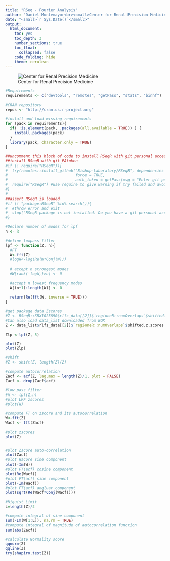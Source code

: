 ```yaml
---
title: "RSeq - Fourier Analysis"
author: "Daniel Montemayor<br><small>Center for Renal Precision Medicine<br>University of Texas Health San Antonio School of Medicine</small>"
date: "<small>`r Sys.Date()`</small>"
output:
  html_document:
    toc: yes
    toc_depth: 3
    number_sections: true
    toc_float: 
      collapsed: false
    code_folding: hide
    theme: cerulean
---
```


![Center for Renal Precision Medicine](https://dmontemayor.github.io/assets/Long_SOM/horizontal/JPG/UTHSA_Long-SOM_H_CMYK.jpg)

```r
#Requirements
requirements <- c("devtools", "remotes", "getPass", "stats", "binhf")

#CRAN repository
repos <- "http://cran.us.r-project.org"

#install and load missing requirements
for (pack in requirements){
  if( !is.element(pack, .packages(all.available = TRUE)) ) {
    install.packages(pack)
  }
  library(pack, character.only = TRUE)
}

##uncomment this block of code to install RSeqR with git personal access token
##install RSeqR with git PAtoken
#if (! require("RSeqR")){
#  try(remotes::install_github("Bishop-Laboratory/RSeqR", dependencies = "Imports",
#                              force = TRUE,
#                              auth_token = getPass(msg = "Enter git personal access token: ")))
#  require("RSeqR") #use require to give warning if try failed and avoid error
#}
#
##assert RSeqR is loaded
#if (! "package:RSeqR" %in% search()){
#  #throw error and exit
#  stop("RSeqR package is not installed. Do you have a git personal access token?")
#}
```

```r
#Declare number of modes for lpf
n <- 3
```


```r
#define lowpass filter
lpf <- function(Z, n){
  #FT
  W<-fft(Z)
  #logW<-log(Re(W*Conj(W)))
  
  # accept n strongest modes
  #W[rank(-logW,)>n] <- 0
  
  #accept n lowest frequency modes
  W[(n+1):length(W)] <- 0
  
  return(Re(fft(W, inverse = TRUE)))
}
```



```r
#get package data Zscores
#Z <- RSeqR::SRX1025890$rlfs_data[[2]]$`regioneR::numOverlaps`$shifted.z.scores
#Can also load data_list downloaded from BOX
Z <- data_list$rlfs_data[[2]]$`regioneR::numOverlaps`$shifted.z.scores
```

```r
Zlp <-lpf(Z, 5)

plot(Z)
plot(Zlp)
```



```r
#shift
#Z <- shift(Z, length(Z)/2)

#compute autocorrelation
Zacf <- acf(Z, lag.max = length(Z)/1, plot = FALSE)
Zacf <- drop(Zacf$acf) 

#low pass filter
#W <- lpf(Z,n)
#plot LPF zscores 
#plot(W)

#compute FT on zscore and its autocorrelation
W<-fft(Z)
Wacf <- fft(Zacf)
```

```r
#plot zscores
plot(Z)


#plot Zscore auto-correlation
plot(Zacf)
#plot Wscore sine component
plot(-Im(W))
#plot FT(acf) cosine component
plot(Re(Wacf))
#plot FT(acf) sine component
plot(-Im(Wacf))
#plot FT(acf) angluar component
plot(sqrt(Re(Wacf*Conj(Wacf))))
```

```r
#Niquist Limit
L=length(Z)/2

#compute integral of sine component
sum(-Im(W[1:L]), na.rm = TRUE)
#compute integral of magnitude of autocorrelation function
sum(abs(Zacf))
```


```r
#calculate Normality score
qqnorm(Z)
qqline(Z)
try(shapiro.test(Z))
```
